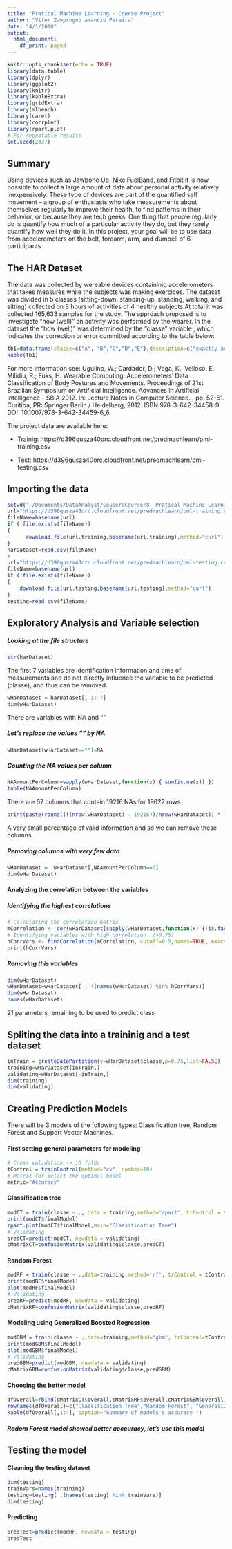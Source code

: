 ```yaml
---
title: "Pratical Machine Learning - Course Project"
author: "Vitor Zamprogno amancio Pereira"
date: "4/1/2018"
output:
  html_document:
    df_print: paged
---
```


```r
knitr::opts_chunk$set(echo = TRUE)
library(data.table)
library(dplyr)
library(ggplot2)
library(knitr)
library(kableExtra)
library(gridExtra)
library(mlbench)
library(caret)
library(corrplot)
library(rpart.plot)
# For repeatable results
set.seed(2337)
```
## Summary

Using devices such as Jawbone Up, Nike FuelBand, and Fitbit it is now possible to collect a large amount of data about personal activity relatively inexpensively. These type of devices are part of the quantified self movement – a group of enthusiasts who take measurements about themselves regularly to improve their health, to find patterns in their behavior, or because they are tech geeks. One thing that people regularly do is quantify how much of a particular activity they do, but they rarely quantify how well they do it. In this project, your goal will be to use data from accelerometers on the belt, forearm, arm, and dumbell of 6 participants. 


## The HAR Dataset 
The data was collected by wereable devices containinig accelerometers that takes measures while the subjects was making exercices. The dataset was divided in 5 classes (sitting-down, standing-up, standing, walking, and sitting) collected on 8 hours of activities of 4 healthy subjects.At total it was collected 165,633 samples for the study. The approach  proposed is to investigate "how (well)" an activity was performed by the wearer. In the dataset the "how (well)"  was determined by the "classe" variable , which indicates the correction or error committed according to the table below:
```r
tb1=data.frame(classe=c("A", "B","C","D","E"),description=c("exactly according to the specification","throwing the elbows to the front","lifting the dumbbell only halfway","lowering the dumbbell only halfway","throwing the hips to the front"))
kable(tb1)
```

For more information see: 
Ugulino, W.; Cardador, D.; Vega, K.; Velloso, E.; Milidiu, R.; Fuks, H. Wearable Computing: Accelerometers' Data Classification of Body Postures and Movements. Proceedings of 21st Brazilian Symposium on Artificial Intelligence. Advances in Artificial Intelligence - SBIA 2012. In: Lecture Notes in Computer Science. , pp. 52-61. Curitiba, PR: Springer Berlin / Heidelberg, 2012. ISBN 978-3-642-34458-9. DOI: 10.1007/978-3-642-34459-6_6. 


The project data are available here:

- Trainig: https://d396qusza40orc.cloudfront.net/predmachlearn/pml-training.csv

- Test: https://d396qusza40orc.cloudfront.net/predmachlearn/pml-testing.csv

## Importing the data
```r
setwd("~/Documents/DataAnalyst/CouseraCourse/8- Pratical Machine Learninig/project")
url="https://d396qusza40orc.cloudfront.net/predmachlearn/pml-training.csv"
fileName=basename(url)
if (!file.exists(fileName))
{
      download.file(url.training,basename(url.training),method="curl")
}
harDataset=read.csv(fileName)
#
url="https://d396qusza40orc.cloudfront.net/predmachlearn/pml-testing.csv"
fileName=basename(url)
if (!file.exists(fileName))
{
    download.file(url.testing,basename(url.testing),method="curl")
}
testing=read.csv(fileName)
```

## Exploratory Analysis and Variable selection

##### Looking at the file structure
```r
str(harDataset)
```
The first 7 variables are identification information and time of measurements and do not 
directly influence the variable to be predicted (classe), and thus can be removed.
```r
wHarDataset = harDataset[,-1:-7]
dim(wHarDataset)
```
There are variables with NA and ""

##### Let's replace the values "" by NA
```r
wHarDataset[wHarDataset==""]=NA
```

##### Counting the NA values per column
```r
NAAmountPerColumn=sapply(wHarDataset,function(x) { sum(is.na(x)) })
table(NAAmountPerColumn)
```
There are 67 columns that contain 19216 NAs for 19622 rows
```r
print(paste(round((((nrow(wHarDataset) - 19216))/nrow(wHarDataset)) * 100,digits=2),"% filled",sep=""))
```
A very small percentage of valid information and so we can remove these columns

##### Removing columns with very few data
```r
wHarDataset =  wHarDataset[,NAAmountPerColumn==0]
dim(wHarDataset)
```

#### Analyzing the correlation between the variables

##### Identifying the highest correlations
```r
# Calculating the correlation matrix 
mCorrelation <- cor(wHarDataset[sapply(wHarDataset,function(x) {!is.factor(x)})])
# Identifying variables with high correlation  (>0.75)
hCorrVars <- findCorrelation(mCorrelation, cutoff=0.5,names=TRUE, exact=TRUE)
print(hCorrVars)
```


##### Removing this variables
```r
dim(wHarDataset)
wHarDataset=wHarDataset[ , !(names(wHarDataset) %in% hCorrVars)]
dim(wHarDataset)
names(wHarDataset)
```
21 parameters remaining to be used to predict class


## Spliting the data into a traininig and a test dataset 
```r
inTrain = createDataPartition(y=wHarDataset$classe,p=0.75,list=FALSE)
training=wHarDataset[inTrain,]
validating=wHarDataset[-inTrain,]
dim(training)
dim(validating)
```


## Creating Prediction Models

There will be 3 models of the following types: Classification tree, Random Forest and Support Vector Machines.


#### First setting  general parameters for modeling
```r
# Cross validation -> 10 folds
tControl = trainControl(method="cv", number=10)
# Metric for select the optimal model
metric="Accuracy"
```


#### Classification tree
```r
modCT = train(classe ~ ., data = training,method='rpart', trControl = tControl,metric=metric)
print(modCT$finalModel)
rpart.plot(modCT$finalModel,main="Classification Tree")
# Validating
predCT=predict(modCT, newdata = validating)
cMatrixCT=confusionMatrix(validating$classe,predCT)
```

#### Random Forest
```r
modRF = train(classe ~ .,data=training,method='rf', trControl = tControl,metric=metric)
print(modRF$finalModel)
plot(modRF$finalModel)
# Validating
predRF=predict(modRF, newdata = validating)
cMatrixRF=confusionMatrix(validating$classe,predRF)
```

#### Modeling using Generalized Boosted Regression
```r
modGBM = train(classe ~ .,data=training,method="gbm", trControl=tControl, metric=metric, verbose=FALSE)
print(modGBM$finalModel)
plot(modGBM$finalModel)
# Validating
predGBM=predict(modGBM, newdata = validating)
cMatrixGBM=confusionMatrix(validating$classe,predGBM)
```

#### Choosing the better model
```r
dfOverall=rbind(cMatrixCT$overall,cMatrixRF$overall,cMatrixGBM$overall)
rownames(dfOverall)=c("Classification Tree","Random Forest", "Generalized Boosted Regression")
kable(dfOverall[,1:4], caption="Summary of models's accuracy ")
```

##### Radom Forest model showed better acccuracy, let's use this model

## Testing the model 

#### Cleaning the testing dataset
```r
dim(testing)
trainVars=names(training)
testing=testing[ ,(names(testing) %in% trainVars)]
dim(testing)
```

#### Predicting
```r
predTest=predict(modRF, newdata = testing)
predTest
```


